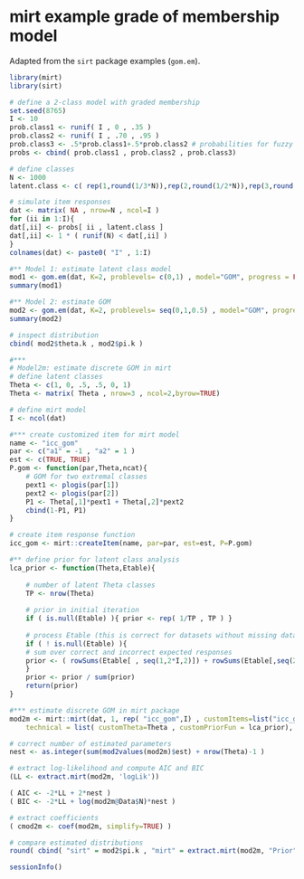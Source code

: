 # mirt example grade of membership model

Adapted from the `sirt` package  examples (`gom.em`).

```r
library(mirt)
library(sirt)

# define a 2-class model with graded membership
set.seed(8765)
I <- 10
prob.class1 <- runif( I , 0 , .35 )
prob.class2 <- runif( I , .70 , .95 )
prob.class3 <- .5*prob.class1+.5*prob.class2 # probabilities for fuzzy class
probs <- cbind( prob.class1 , prob.class2 , prob.class3)

# define classes
N <- 1000
latent.class <- c( rep(1,round(1/3*N)),rep(2,round(1/2*N)),rep(3,round(1/6*N)))

# simulate item responses
dat <- matrix( NA , nrow=N , ncol=I )
for (ii in 1:I){
dat[,ii] <- probs[ ii , latent.class ]
dat[,ii] <- 1 * ( runif(N) < dat[,ii] )
}
colnames(dat) <- paste0( "I" , 1:I)

#** Model 1: estimate latent class model
mod1 <- gom.em(dat, K=2, problevels= c(0,1) , model="GOM", progress = FALSE )
summary(mod1)

#** Model 2: estimate GOM
mod2 <- gom.em(dat, K=2, problevels= seq(0,1,0.5) , model="GOM", progress = FALSE )
summary(mod2)

# inspect distribution
cbind( mod2$theta.k , mod2$pi.k )

#***
# Model2m: estimate discrete GOM in mirt
# define latent classes
Theta <- c(1, 0, .5, .5, 0, 1)
Theta <- matrix( Theta , nrow=3 , ncol=2,byrow=TRUE)

# define mirt model
I <- ncol(dat)

#*** create customized item for mirt model
name <- "icc_gom"
par <- c("a1" = -1 , "a2" = 1 )
est <- c(TRUE, TRUE)
P.gom <- function(par,Theta,ncat){    
    # GOM for two extremal classes
    pext1 <- plogis(par[1])
    pext2 <- plogis(par[2])
    P1 <- Theta[,1]*pext1 + Theta[,2]*pext2
    cbind(1-P1, P1)
}

# create item response function
icc_gom <- mirt::createItem(name, par=par, est=est, P=P.gom)

#** define prior for latent class analysis
lca_prior <- function(Theta,Etable){
    
    # number of latent Theta classes
    TP <- nrow(Theta)
    
    # prior in initial iteration
    if ( is.null(Etable) ){ prior <- rep( 1/TP , TP ) }
    
    # process Etable (this is correct for datasets without missing data)
    if ( ! is.null(Etable) ){
    # sum over correct and incorrect expected responses
    prior <- ( rowSums(Etable[ , seq(1,2*I,2)]) + rowSums(Etable[,seq(2,2*I,2)]) )/I
    }
    prior <- prior / sum(prior)
    return(prior)
}

#*** estimate discrete GOM in mirt package
mod2m <- mirt::mirt(dat, 1, rep( "icc_gom",I) , customItems=list("icc_gom"=icc_gom),
    technical = list( customTheta=Theta , customPriorFun = lca_prior), verbose=FALSE )

# correct number of estimated parameters
nest <- as.integer(sum(mod2values(mod2m)$est) + nrow(Theta)-1 )

# extract log-likelihood and compute AIC and BIC
(LL <- extract.mirt(mod2m, 'logLik'))

( AIC <- -2*LL + 2*nest )
( BIC <- -2*LL + log(mod2m@Data$N)*nest )

# extract coefficients
( cmod2m <- coef(mod2m, simplify=TRUE) )

# compare estimated distributions
round( cbind( "sirt" = mod2$pi.k , "mirt" = extract.mirt(mod2m, "Prior")[[1]] ) , 5 )

sessionInfo()
```